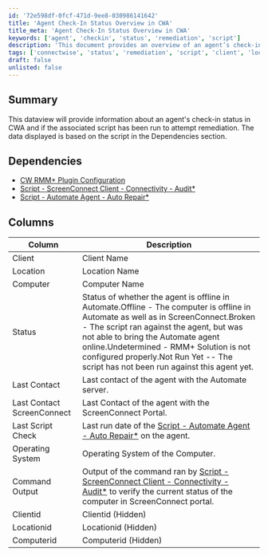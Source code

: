 ```yaml
---
id: '72e598df-0fcf-471d-9ee8-030986141642'
title: 'Agent Check-In Status Overview in CWA'
title_meta: 'Agent Check-In Status Overview in CWA'
keywords: ['agent', 'checkin', 'status', 'remediation', 'script']
description: 'This document provides an overview of an agent’s check-in status in ConnectWise Automate (CWA), detailing whether the associated script has been executed for remediation. It includes dependencies, a breakdown of relevant columns, and the status of agents in relation to their connectivity and script execution.'
tags: ['connectwise', 'status', 'remediation', 'script', 'client', 'location', 'computer', 'operating-system']
draft: false
unlisted: false
---
```

## Summary

This dataview will provide information about an agent's check-in status in CWA and if the associated script has been run to attempt remediation. The data displayed is based on the script in the Dependencies section.

## Dependencies

- [CW RMM+ Plugin Configuration](https://proval.itglue.com/5078775/docs/9770217)
- [Script - ScreenConnect Client - Connectivity - Audit*](https://proval.itglue.com/DOC-5078775-8143436)
- [Script - Automate Agent - Auto Repair*](https://proval.itglue.com/DOC-5078775-7761441)

## Columns

| Column                        | Description                                                                                                           |
|-------------------------------|-----------------------------------------------------------------------------------------------------------------------|
| Client                        | Client Name                                                                                                          |
| Location                      | Location Name                                                                                                        |
| Computer                      | Computer Name                                                                                                        |
| Status                        | Status of whether the agent is offline in Automate.Offline - The computer is offline in Automate as well as in ScreenConnect.Broken - The script ran against the agent, but was not able to bring the Automate agent online.Undetermined - RMM+ Solution is not configured properly.Not Run Yet -- The script has not been run against this agent yet. |
| Last Contact                  | Last contact of the agent with the Automate server.                                                                 |
| Last Contact ScreenConnect     | Last Contact of the agent with the ScreenConnect Portal.                                                            |
| Last Script Check             | Last run date of the [Script - Automate Agent - Auto Repair*](https://proval.itglue.com/DOC-5078775-7761441) on the agent. |
| Operating System              | Operating System of the Computer.                                                                                    |
| Command Output                | Output of the command ran by [Script - ScreenConnect Client - Connectivity - Audit*](https://proval.itglue.com/DOC-5078775-8143436) to verify the current status of the computer in ScreenConnect portal. |
| Clientid                     | Clientid (Hidden)                                                                                                   |
| Locationid                   | Locationid (Hidden)                                                                                                 |
| Computerid                   | Computerid (Hidden)                                                                                                 |












